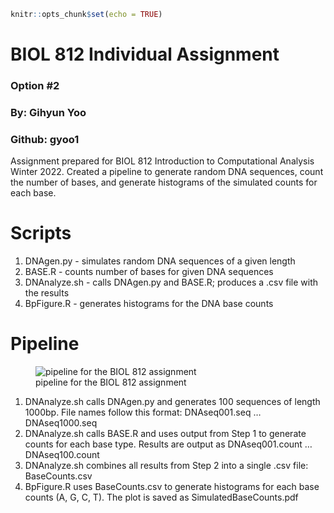 ```r
knitr::opts_chunk$set(echo = TRUE)
```

# BIOL 812 Individual Assignment
### Option #2

### By: Gihyun Yoo
### Github: gyoo1   

Assignment prepared for BIOL 812 Introduction to Computational Analysis Winter 2022. Created a pipeline to generate random DNA sequences, count the number of bases, and generate histograms of the simulated counts for each base.

# Scripts
1. DNAgen.py - simulates random DNA sequences of a given length
2. BASE.R - counts number of bases for given DNA sequences
3. DNAnalyze.sh - calls DNAgen.py and BASE.R; produces a .csv file with the results
4. BpFigure.R - generates histograms for the DNA base counts

# Pipeline
![pipeline for the BIOL 812 assignment](./Pipeline.png)

1. DNAnalyze.sh calls DNAgen.py and generates 100 sequences of length 1000bp. File names follow this format: DNAseq001.seq ... DNAseq1000.seq
2. DNAnalyze.sh calls BASE.R and uses output from Step 1 to generate counts for each base type. Results are output as DNAseq001.count ... DNAseq100.count
3. DNAnalyze.sh combines all results from Step 2 into a single .csv file: BaseCounts.csv
4. BpFigure.R uses BaseCounts.csv to generate histograms for each base counts (A, G, C, T). The plot is saved as SimulatedBaseCounts.pdf